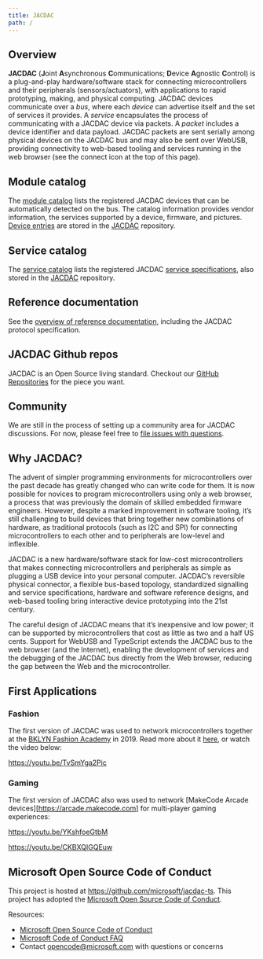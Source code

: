 ```yaml
---
title: JACDAC
path: /
---
```


## Overview

**JACDAC** (**J**oint **A**synchronous **C**ommunications; **D**evice **A**gnostic **C**ontrol) is a plug-and-play hardware/software stack for connecting microcontrollers and their peripherals (sensors/actuators), with applications to rapid prototyping, making, and physical computing. JACDAC devices communicate over a *bus*, where each *device* can advertise itself and the set of services it provides. A *service* encapsulates the process of communicating with a JACDAC device via packets. A *packet* includes a device identifier and data payload. JACDAC packets are sent serially among physical devices on the JACDAC bus and may also be sent over WebUSB, providing connectivity to web-based tooling and services running in the web browser (see the connect icon at the top of this page).

## Module catalog

The [module catalog](/modules) lists the registered JACDAC devices that can be automatically detected on the bus. The catalog information provides vendor information, the services supported by a device, firmware, and pictures. [Device entries](/reference/device-entry) are stored in the [JACDAC](https://github.com/microsoft/jacdac) repository.

<DeviceSpecificationList count={3} shuffle={true} />

## Service catalog

The [service catalog](/services) lists the registered JACDAC [service specifications](/reference/service-specification), also stored in the [JACDAC](https://github.com/microsoft/jacdac) repository.

<ServiceSpecificationList count={3} shuffle={true} />

## Reference documentation

See the [overview of reference documentation](/reference/), including the JACDAC protocol specification.

## JACDAC Github repos

JACDAC is an Open Source living standard. Checkout our [GitHub Repositories](/github) for the piece you want.

## Community

We are still in the process of setting up a community area for JACDAC discussions.
For now, please feel free to [file issues with questions](https://github.com/microsoft/jacdac/issues).

## Why JACDAC?

The advent of simpler programming environments for microcontrollers over the past decade has greatly changed who can write code for them. It is now possible for novices to program microcontrollers using only a web browser, a process that was previously the domain of skilled embedded firmware engineers. However, despite a marked improvement in software tooling, it’s still challenging to build devices that bring together new combinations of hardware, as traditional protocols (such as I2C and SPI) for connecting microcontrollers to each other and to peripherals are low-level and inflexible. 

JACDAC is a new hardware/software stack for low-cost microcontrollers that makes connecting microcontrollers and peripherals as simple as plugging a USB device into your personal computer. JACDAC’s reversible physical connector, a flexible bus-based topology, standardized signalling and service specifications, hardware and software reference designs, and web-based tooling bring interactive device prototyping into the 21st century. 

The careful design of JACDAC means that it’s inexpensive and low power; it can be supported by microcontrollers that cost as little as two and a half US cents.  Support for WebUSB and TypeScript extends the JACDAC bus to the web browser (and the Internet), enabling the development of services and the debugging of the JACDAC bus directly from the Web browser, 
reducing the gap between the Web and the microcontroller.

## First Applications

### Fashion

The first version of JACDAC was used to network microcontrollers together at the 
[BKLYN Fashion Academy](https://www.bklynlibrary.org/bklyn-fashion-academy) in 2019.
Read more about it [here](https://www.microsoft.com/en-us/research/blog/fashion-forward-researchers-designers-debut-new-tech-on-new-york-city-runway), 
or watch the video below:

https://youtu.be/TvSmYga2Pic

### Gaming

The first version of JACDAC also was used to network [MakeCode Arcade devices][https://arcade.makecode.com]
for multi-player gaming experiences:

https://youtu.be/YKshfoeGtbM

https://youtu.be/CKBXQIGQEuw

## Microsoft Open Source Code of Conduct

This project is hosted at https://github.com/microsoft/jacdac-ts. This project has adopted the [Microsoft Open Source Code of Conduct](https://opensource.microsoft.com/codeofconduct/).

Resources:

- [Microsoft Open Source Code of Conduct](https://opensource.microsoft.com/codeofconduct/)
- [Microsoft Code of Conduct FAQ](https://opensource.microsoft.com/codeofconduct/faq/)
- Contact [opencode@microsoft.com](mailto:opencode@microsoft.com) with questions or concerns

